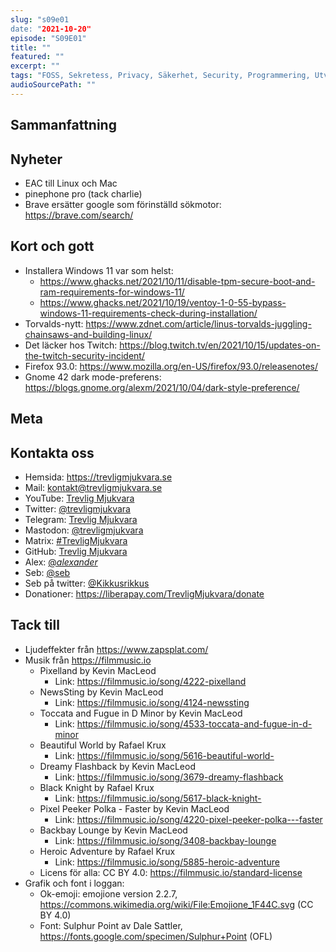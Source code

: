 ```yaml
---
slug: "s09e01
date: "2021-10-20"
episode: "S09E01"
title: ""
featured: ""
excerpt: ""
tags: "FOSS, Sekretess, Privacy, Säkerhet, Security, Programmering, Utveckling, Mjukvara, Technology, Linux, Open Source, "
audioSourcePath: ""
---
```


## Sammanfattning


## Nyheter
- EAC till Linux och Mac
- pinephone pro (tack charlie)
- Brave ersätter google som förinställd sökmotor: https://brave.com/search/


## Kort och gott
- Installera Windows 11 var som helst: 
  - https://www.ghacks.net/2021/10/11/disable-tpm-secure-boot-and-ram-requirements-for-windows-11/
  - https://www.ghacks.net/2021/10/19/ventoy-1-0-55-bypass-windows-11-requirements-check-during-installation/
- Torvalds-nytt: https://www.zdnet.com/article/linus-torvalds-juggling-chainsaws-and-building-linux/
- Det läcker hos Twitch: https://blog.twitch.tv/en/2021/10/15/updates-on-the-twitch-security-incident/
- Firefox 93.0: https://www.mozilla.org/en-US/firefox/93.0/releasenotes/
- Gnome 42 dark mode-preferens: https://blogs.gnome.org/alexm/2021/10/04/dark-style-preference/

## Meta


## Kontakta oss

- Hemsida: https://trevligmjukvara.se
- Mail: kontakt@trevligmjukvara.se
- YouTube: [Trevlig Mjukvara](https://www.youtube.com/channel/UCRVmpkj-XM6UhUCjGiL3hhQ)
- Twitter: [@trevligmjukvara](https://twitter.com/trevligmjukvara)
- Telegram: [Trevlig Mjukvara](https://t.me/trevligmjukvara)
- Mastodon: [@trevligmjukvara](https://fikaverse.club/@trevligmjukvara)
- Matrix: [#TrevligMjukvara](https://matrix.to/#/%23TrevligMjukvara:matrix.org)
- GitHub: [Trevlig Mjukvara](https://github.com/trevligmjukvara)
- Alex: [@_alexander_](https://mastodon.online/@_alexander_)
- Seb: [@seb](https://social.gelotte.dev/@seb)
- Seb på twitter: [@Kikkusrikkus](https://twitter.com/Kikkusrikkus)
- Donationer: https://liberapay.com/TrevligMjukvara/donate

## Tack till

- Ljudeffekter från https://www.zapsplat.com/
- Musik från https://filmmusic.io
  - Pixelland by Kevin MacLeod
    - Link: https://filmmusic.io/song/4222-pixelland
  - NewsSting by Kevin MacLeod
    - Link: https://filmmusic.io/song/4124-newssting
  - Toccata and Fugue in D Minor by Kevin MacLeod
    - Link: https://filmmusic.io/song/4533-toccata-and-fugue-in-d-minor
  - Beautiful World by Rafael Krux
    - Link: https://filmmusic.io/song/5616-beautiful-world-
  - Dreamy Flashback by Kevin MacLeod
    - Link: https://filmmusic.io/song/3679-dreamy-flashback
  - Black Knight by Rafael Krux
    - Link: https://filmmusic.io/song/5617-black-knight-
  - Pixel Peeker Polka - Faster by Kevin MacLeod
    - Link: https://filmmusic.io/song/4220-pixel-peeker-polka---faster
  - Backbay Lounge by Kevin MacLeod
    - Link: https://filmmusic.io/song/3408-backbay-lounge
  - Heroic Adventure by Rafael Krux
    - Link: https://filmmusic.io/song/5885-heroic-adventure
  - Licens för alla: CC BY 4.0: https://filmmusic.io/standard-license
- Grafik och font i loggan:
  - Ok-emoji: emojione version 2.2.7, https://commons.wikimedia.org/wiki/File:Emojione_1F44C.svg (CC BY 4.0)
  - Font: Sulphur Point av Dale Sattler, https://fonts.google.com/specimen/Sulphur+Point (OFL)
